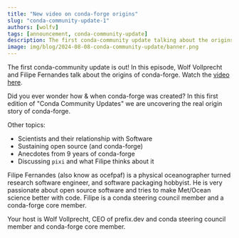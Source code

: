 ```yaml
---
title: "New video on conda-forge origins"
slug: "conda-community-update-1"
authors: [wolfv]
tags: [announcement, conda-community-update]
description: The first conda-community update talking about the origins of conda-forge - with Filipe Fernandes.
image: img/blog/2024-08-08-conda-community-update/banner.png
---
```


The first conda-community update is out! In this episode, Wolf Vollprecht and Filipe Fernandes talk about the origins of conda-forge. Watch the [video here](https://www.youtube.com/watch?v=U2oa_RLbTVA).

Did you ever wonder how & when conda-forge was created? In this first edition of "Conda Community Updates" we are uncovering the real origin story of conda-forge.

Other topics:

- Scientists and their relationship with Software
- Sustaining open source (and conda-forge)
- Anecdotes from 9 years of conda-forge
- Discussing `pixi` and what Filipe thinks about it

Filipe Fernandes (also know as ocefpaf) is a physical oceanographer turned research software engineer, and software packaging hobbyist. He is very passionate about open source software and tries to make Met/Ocean science better with code. Filipe is a conda steering council member and a conda-forge core member.

Your host is Wolf Vollprecht, CEO of prefix.dev and conda steering council member and conda-forge core member.
